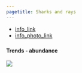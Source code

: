 ```yaml
---
pagetitle: Sharks and rays
---
```


- [info_link](https://olympiccoast.noaa.gov/living/marinelife/fish/fish.html)
- [info_photo_link](https://olympiccoast.noaa.gov/library/pixpages/librarypixpg_skate.html)



### {.tabset}

#### Trends - abundance

![](figures/Appendix S.LR.13.5 - CPUE for elasmobranchs in OCNMS 2003-2018.jpg)
